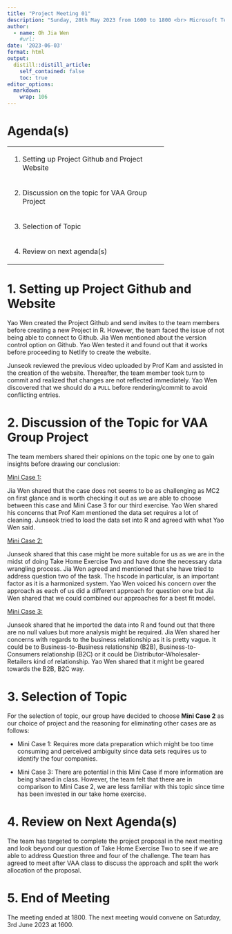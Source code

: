 ```yaml
---
title: "Project Meeting 01"
description: "Sunday, 28th May 2023 from 1600 to 1800 <br> Microsoft Team Meeting<br>"
author:
  - name: Oh Jia Wen
    #url: 
date: '2023-06-03'
format: html
output:
  distill::distill_article:
    self_contained: false
    toc: true
editor_options: 
  markdown: 
    wrap: 106
---
```


# Agenda(s)

+---------------------------------------------------+
| 1.  Setting up Project Github and Project Website |
+---------------------------------------------------+
| 2.  Discussion on the topic for VAA Group Project |
+---------------------------------------------------+
| 3.  Selection of Topic                            |
+---------------------------------------------------+
| 4.  Review on next agenda(s)                      |
+---------------------------------------------------+

# 1. Setting up Project Github and Website

Yao Wen created the Project Github and send invites to the team members before creating a new Project in
R. However, the team faced the issue of not being able to connect to Github. Jia Wen mentioned about the
version control option on Github. Yao Wen tested it and found out that it works before proceeding to
Netlify to create the website.

Junseok reviewed the previous video uploaded by Prof Kam and assisted in the creation of the website.
Thereafter, the team member took turn to commit and realized that changes are not reflected immediately.
Yao Wen discovered that we should do a `PULL` before rendering/commit to avoid conflicting entries.

# 2. Discussion of the Topic for VAA Group Project

The team members shared their opinions on the topic one by one to gain insights before drawing our
conclusion:

[Mini Case 1:]{.underline}

Jia Wen shared that the case does not seems to be as challenging as MC2 on first glance and is worth
checking it out as we are able to choose between this case and Mini Case 3 for our third exercise. Yao Wen
shared his concerns that Prof Kam mentioned the data set requires a lot of cleaning. Junseok tried to load
the data set into R and agreed with what Yao Wen said.

[Mini Case 2:]{.underline}

Junseok shared that this case might be more suitable for us as we are in the midst of doing Take Home
Exercise Two and have done the necessary data wrangling process. Jia Wen agreed and mentioned that she
have tried to address question two of the task. The hscode in particular, is an important factor as it is
a harmonized system. Yao Wen voiced his concern over the approach as each of us did a different approach
for question one but Jia Wen shared that we could combined our approaches for a best fit model.

[Mini Case 3:]{.underline}

Junseok shared that he imported the data into R and found out that there are no null values but more
analysis might be required. Jia Wen shared her concerns with regards to the business relationship as it is
pretty vague. It could be to Business-to-Business relationship (B2B), Business-to-Consumers relationship
(B2C) or it could be Distributor-Wholesaler- Retailers kind of relationship. Yao Wen shared that it might
be geared towards the B2B, B2C way.

# 3. Selection of Topic

For the selection of topic, our group have decided to choose **Mini Case 2** as our choice of project and
the reasoning for eliminating other cases are as follows:

-   Mini Case 1: Requires more data preparation which might be too time consuming and perceived ambiguity
    since data sets requires us to identify the four companies.

-   Mini Case 3: There are potential in this Mini Case if more information are being shared in class.
    However, the team felt that there are in comparison to Mini Case 2, we are less familiar with this
    topic since time has been invested in our take home exercise.

# 4. Review on Next Agenda(s)

The team has targeted to complete the project proposal in the next meeting and look beyond our question of
Take Home Exercise Two to see if we are able to address Question three and four of the challenge. The team
has agreed to meet after VAA class to discuss the approach and split the work allocation of the proposal.

# 5. End of Meeting

The meeting ended at 1800. The next meeting would convene on Saturday, 3rd June 2023 at 1600.
